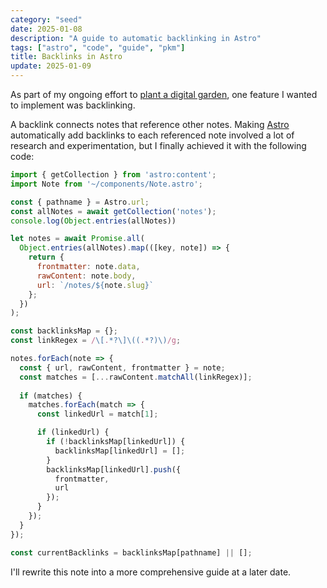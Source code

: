 ```yaml
---
category: "seed"
date: 2025-01-08
description: "A guide to automatic backlinking in Astro"
tags: ["astro", "code", "guide", "pkm"]
title: Backlinks in Astro
update: 2025-01-09
---
```


As part of my ongoing effort to [plant a digital garden](/notes/digital-garden/), one feature I wanted to implement was backlinking.

A backlink connects notes that reference other notes. Making [Astro](https://astro.build) automatically add backlinks to each referenced note involved a lot of research and experimentation, but I finally achieved it with the following code:

```js
import { getCollection } from 'astro:content';
import Note from '~/components/Note.astro';

const { pathname } = Astro.url;
const allNotes = await getCollection('notes');
console.log(Object.entries(allNotes))

let notes = await Promise.all(
  Object.entries(allNotes).map(([key, note]) => {
    return {
      frontmatter: note.data,
      rawContent: note.body,
      url: `/notes/${note.slug}`
    };
  })
);

const backlinksMap = {};
const linkRegex = /\[.*?\]\((.*?)\)/g;

notes.forEach(note => {
  const { url, rawContent, frontmatter } = note;
  const matches = [...rawContent.matchAll(linkRegex)];
  
  if (matches) {
    matches.forEach(match => {
      const linkedUrl = match[1];

      if (linkedUrl) {
        if (!backlinksMap[linkedUrl]) {
          backlinksMap[linkedUrl] = [];
        }
        backlinksMap[linkedUrl].push({
          frontmatter,
          url
        });
      }
    });
  }
});

const currentBacklinks = backlinksMap[pathname] || [];
```

I'll rewrite this note into a more comprehensive guide at a later date.

